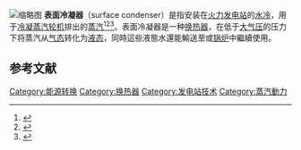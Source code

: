 [[File:Surface_condenser_Anadrian_MMM_n01.jpg|缩略图]]
'''表面冷凝器'''（surface condenser）是指安装在[[火力发电站|火力发电站]]的[[水冷|水冷]]{{link-en|壳管式换热器|Shell and tube heat exchanger}}，用于[[冷凝|冷凝]][[蒸汽轮机|蒸汽轮机]]排出的[[蒸汽|蒸汽]]<ref>{{Cite book|last={{link-en|Robert Thurston Kent}} (Editor in Chief)|title=Kents’ Mechanical Engineers’ Handbook|edition=Eleventh edition (Two volumes)|publisher=John Wiley & Sons (Wiley Engineering Handbook Series)|year=1936}}</ref><ref name="Babcock">{{Cite book|last=Babcock & Wilcox Co.|title=Steam: Its Generation and Use|edition=41st|year=2005|isbn=0-9634570-0-4}}</ref><ref name="Elliott">{{Cite book|last=Thomas C. Elliott, Kao Chen, Robert Swanekamp (coauthors)|title=Standard Handbook of Powerplant Engineering|edition=2nd|publisher=McGraw-Hill Professional|year=1997|isbn=0-07-019435-1}}</ref>。表面冷凝器是一种[[换热器|换热器]]，在低于[[大气压|大气压]]的压力下将蒸汽从[[气态|气态]]转化为[[液态|液态]]，同時這些液態水還能輸送至{{link-en|蒸汽发生器|Water-tube boiler}}或[[锅炉|锅炉]]中繼續使用。

==参考文献==
{{reflist}}

[[Category:能源转换|Category:能源转换]]
[[Category:换热器|Category:换热器]]
[[Category:发电站技术|Category:发电站技术]]
[[Category:蒸汽動力|Category:蒸汽動力]]